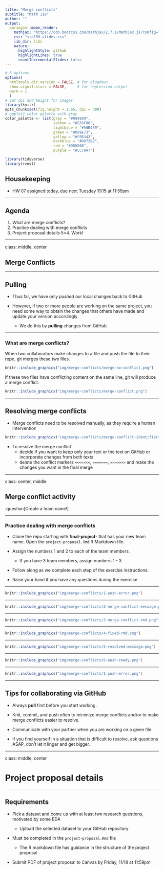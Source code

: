 ```yaml
---
title: "Merge conflicts" 
subtitle: "Math 118"
author: ""
output:
  xaringan::moon_reader:
    mathjax: "https://cdn.bootcss.com/mathjax/2.7.1/MathJax.js?config=TeX-MML-AM_HTMLorMML"
    css: "sta199-slides.css"
    lib_dir: libs
    nature:
      highlightStyle: github
      highlightLines: true
      countIncrementalSlides: false
---
```


```r
# R options
options(
  htmltools.dir.version = FALSE, # for blogdown
  show.signif.stars = FALSE,     # for regression output
  warm = 1
  )
# Set dpi and height for images
library(knitr)
opts_chunk$set(fig.height = 2.65, dpi = 300) 
# ggplot2 color palette with gray
color_palette <- list(gray = "#999999", 
                      salmon = "#E69F00", 
                      lightblue = "#56B4E9", 
                      green = "#009E73", 
                      yellow = "#F0E442", 
                      darkblue = "#0072B2", 
                      red = "#D55E00", 
                      purple = "#CC79A7")

```

```r
library(tidyverse)
library(rvest)
```

## Housekeeping

- HW 07 assigned today, due next Tuesday 11/15 at 11:59pm

---

## Agenda

1. What are merge conflicts?
2. Practice dealing with merge conflicts
3. Project proposal details
5=4. Work!


---

class: middle, center

## Merge Conflicts
 
---

## Pulling

- Thus far, we have only *pushed* our local changes back to GitHub 

- However, if two or more people are working on the same project, you need some way to obtain the changes that others have made and update your version accordingly

  - We do this by **pulling** changes from GitHub

---

### What are merge conflicts?

When two collaborators make changes to a file and push the file to their repo, 
git merges these two files.

```r
knitr::include_graphics("img/merge-conflicts/merge-no-conflict.png")
```

If these two files have conflicting content on the same line, git will produce a <font class="vocab">merge conflict</font>.

```r
knitr::include_graphics("img/merge-conflicts/merge-conflict.png")
```


---

## Resolving merge conflicts

- Merge conflicts need to be resolved manually, as they require a human intervention

```r
knitr::include_graphics("img/merge-conflicts/merge-conflict-identifiers.png")
```

- To resolve the merge conflict
  - decide if you want to keep only your text or the text on GitHub or 
  incorporate changes from both texts
  - delete the conflict markers `<<<<<<<`, `=======`, `>>>>>>>` and make the 
  changes you want in the final merge

---

class: center, middle

## Merge conflict activity

.question[Create a team name!]

---

### Practice dealing with merge conflicts

- Clone the repo starting with **final-project-** that has your new team name.
Open the `project-proposal.Rmd` R Markdown file.

- Assign the numbers 1 and 2 to each of the team members.
    - If you have 3 team members, assign numbers 1 - 3.

- Follow along as we complete each step of the exercise instructions.

-  Raise your hand if you have any questions during the exercise. 




---

```r
knitr::include_graphics("img/merge-conflicts/1-push-error.png")
```

---

```r
knitr::include_graphics("img/merge-conflicts/2-merge-conflict-message.png")
```

---

```r
knitr::include_graphics("img/merge-conflicts/3-merge-conflict-rmd.png")
```

---

```r
knitr::include_graphics("img/merge-conflicts/4-fixed-rmd.png")
```

---

```r
knitr::include_graphics("img/merge-conflicts/5-resolved-message.png")
```

---

```r
knitr::include_graphics("img/merge-conflicts/6-push-ready.png")
```

---

```r
knitr::include_graphics("img/merge-conflicts/1-push-error.png")
```

---

## Tips for collaborating via GitHub

- Always **pull** first before you start working.

- Knit, commit, and push often to minimize merge conflicts and/or to make merge conflicts easier to resolve.

- Communicate with your partner when you are working on a given file

- If you find yourself in a situation that is difficult to resolve, ask questions ASAP, don't let it linger and get bigger.

---

class: middle, center

# Project proposal details


---

## Requirements

- Pick a dataset and come up with at least two research questions, motivated by some EDA

  - Upload the selected dataset to your GitHub repository

- Must be completed in the `project-proposal.Rmd` file

  - The R markdown file has guidance in the structure of the project proposal

- Submit PDF of project proposal to Canvas by Friday, 11/18 at 11:59pm





